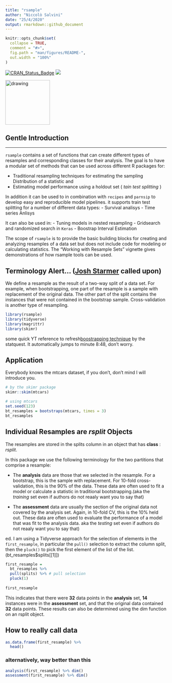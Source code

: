 ```yaml
---
title: "rsample"
author: "Niccolò Salvini"
date: "25/4/2020"
output: rmarkdown::github_document
---
```


```r

knitr::opts_chunk$set(
  collapse = TRUE,
  comment = "#>",
  fig.path = "man/figures/README-",
  out.width = "100%"
)
```



[![CRAN\_Status\_Badge](http://www.r-pkg.org/badges/version/rsample)](https://cran.r-project.org/package=rsample)
![](https://img.shields.io/badge/lifecycle-maturing-blue.svg)

<img src="img/logo.png" alt="drawing" width="139"/>

## Gentle Introduction

-----

`rsample` contains a set of functions that can create different types of
resamples and corresponding classes for their analysis. The goal is to
have a modular set of methods that can be used across different R
packages for:

  - Traditional resampling techniques for estimating the sampling
    Distribution of a statistic and
  - Estimating model performance using a holdout set ( _tain test splitting_ )
  
In addition it can be used to in combination with `recipes` and `parnsip` to develop easy and reproducible model pipelines.
it supports train test splitting for a number of different data types: 
  - Survival analisys 
  - Time series Anlisys
  
It can also be used in:
  - Tuning models in nested resampling
  - Gridsearch and randomized search in `Keras`
  - Boostrap Interval Estimation
  

The scope of `rsample` is to provide the basic building blocks for
creating and analyzing resamples of a data set but does not include code
for modeling or calculating statistics. The “Working with Resample Sets”
vignette gives demonstrations of how rsample tools can be used.



## Terminology Alert... ([Josh Starmer](https://www.youtube.com/user/joshstarmer) called upon)

We define a resample as the result of a two-way split of a data set. For example, when bootstrapping, one part of the resample is a sample with replacement of the original data. The other part of the split contains the instances that were not contained in the bootstrap sample. Cross-validation is another type of resampling.

```r

library(rsample)
library(tidyverse)
library(magrittr)
library(skimr)

```


some quick YT reference to refresh[boostrapping technique](http://www.youtube.com/watch?v=XNgt7F6FqDU&t=8m48s) by the statquest. It automatically jumps to minute 8:48, don't worry. 


## Application

Everybody knows the mtcars dataset, if you don't, don't mind I will introduce you.


```r
# by the skimr package
skimr::skim(mtcars)


```


```r

# using mtcars
set.seed(123)
bt_resamples = bootstraps(mtcars, times = 3)
bt_resamples

```



## Individual Resamples are _rsplit_ Objects


The resamples are stored in the splits column in an object that has **class** :  _rsplit_.

In this package we use the following terminology for the two partitions that comprise a resample:

- The **analysis** data are those that we selected in the resample. For a bootstrap, this is the sample with replacement. For 10-fold cross-validation, this is the 90% of the data. These data are often used to fit a model or calculate a statistic in traditional bootstrapping.(aka the *training* set even if authors do not reaaly want you to say that)

- The **assessment** data are usually the section of the original data not covered by the analysis set. Again, in 10-fold CV, this is the 10% held out. These data are often used to evaluate the performance of a model that was fit to the analysis data. aka the *testing* set even if authors do not reaaly want you to say that)

ed. I am using a Tidyverse approach for the selection of elements in the `first_resample`, in particular the `pull()` selection to extract the column split, then the `pluck()` to pick the first element of the list of the list. (bt_resamples$splits[[1]])


```r

first_resample = 
  bt_resamples %>%
  pull(splits) %>% # pull selection 
  pluck(1)
  
first_resample

```

This indicates that there were **32** data points in the **analysis** set, **14** instances were in the **assessment** set, and that the original data contained **32** data points. These results can also be determined using the dim function on an rsplit object.

## How to really call data 

```r

as.data.frame(first_resample) %>% 
  head()


```

### alternatively, way better than this


```r

analysis(first_resample) %>% dim()
assessment(first_resample) %>% dim()


```



